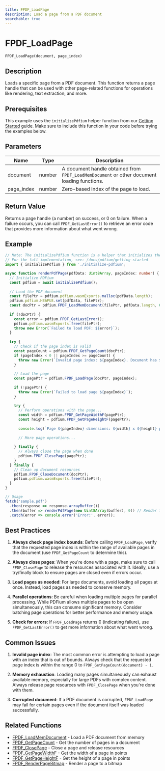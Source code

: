 ```yaml
---
title: FPDF_LoadPage
description: Load a page from a PDF document
searchable: true
---
```


# FPDF_LoadPage

`FPDF_LoadPage(document, page_index)`

## Description

Loads a specific page from a PDF document. This function returns a page handle that can be used with other page-related functions for operations like rendering, text extraction, and more.

## Prerequisites

This example uses the `initializePdfium` helper function from our [Getting Started](/docs/pdfium/getting-started#initializing-pdfium) guide. Make sure to include this function in your code before trying the examples below.

## Parameters

| Name | Type | Description |
|------|------|-------------|
| document | number | A document handle obtained from `FPDF_LoadMemDocument` or other document loading functions. |
| page_index | number | Zero-based index of the page to load. |

## Return Value

Returns a page handle (a number) on success, or 0 on failure. When a failure occurs, you can call `FPDF_GetLastError()` to retrieve an error code that provides more information about what went wrong.

## Example

```typescript
// Note: The initializePdfium function is a helper that initializes the PDFium library.
// For the full implementation, see: /docs/pdfium/getting-started
import { initializePdfium } from './initialize-pdfium';

async function renderPdfPage(pdfData: Uint8Array, pageIndex: number) {
  // Initialize PDFium
  const pdfium = await initializePdfium();
  
  // Load the PDF document
  const filePtr = pdfium.pdfium.wasmExports.malloc(pdfData.length);
  pdfium.pdfium.HEAPU8.set(pdfData, filePtr);
  const docPtr = pdfium.FPDF_LoadMemDocument(filePtr, pdfData.length, 0);
  
  if (!docPtr) {
    const error = pdfium.FPDF_GetLastError();
    pdfium.pdfium.wasmExports.free(filePtr);
    throw new Error(`Failed to load PDF: ${error}`);
  }
  
  try {
    // Check if the page index is valid
    const pageCount = pdfium.FPDF_GetPageCount(docPtr);
    if (pageIndex < 0 || pageIndex >= pageCount) {
      throw new Error(`Invalid page index: ${pageIndex}. Document has ${pageCount} pages.`);
    }
    
    // Load the page
    const pagePtr = pdfium.FPDF_LoadPage(docPtr, pageIndex);
    
    if (!pagePtr) {
      throw new Error(`Failed to load page ${pageIndex}`);
    }
    
    try {
      // Perform operations with the page...
      const width = pdfium.FPDF_GetPageWidthF(pagePtr);
      const height = pdfium.FPDF_GetPageHeightF(pagePtr);
      
      console.log(`Page ${pageIndex} dimensions: ${width} x ${height} points`);
      
      // More page operations...
      
    } finally {
      // Always close the page when done
      pdfium.FPDF_ClosePage(pagePtr);
    }
  } finally {
    // Clean up document resources
    pdfium.FPDF_CloseDocument(docPtr);
    pdfium.pdfium.wasmExports.free(filePtr);
  }
}

// Usage
fetch('sample.pdf')
  .then(response => response.arrayBuffer())
  .then(buffer => renderPdfPage(new Uint8Array(buffer), 0)) // Render the first page
  .catch(error => console.error('Error:', error));
```

## Best Practices

1. **Always check page index bounds**: Before calling `FPDF_LoadPage`, verify that the requested page index is within the range of available pages in the document (use `FPDF_GetPageCount` to determine this).

2. **Always close pages**: When you're done with a page, make sure to call `FPDF_ClosePage` to release the resources associated with it. Ideally, use a try/finally block to ensure pages are closed even if errors occur.

3. **Load pages as needed**: For large documents, avoid loading all pages at once. Instead, load pages as needed to conserve memory.

4. **Parallel operations**: Be careful when loading multiple pages for parallel processing. While PDFium allows multiple pages to be open simultaneously, this can consume significant memory. Consider batching page operations for better performance and memory usage.

5. **Check for errors**: If `FPDF_LoadPage` returns 0 (indicating failure), use `FPDF_GetLastError()` to get more information about what went wrong.

## Common Issues

1. **Invalid page index**: The most common error is attempting to load a page with an index that is out of bounds. Always check that the requested page index is within the range 0 to `FPDF_GetPageCount(document) - 1`.

2. **Memory exhaustion**: Loading many pages simultaneously can exhaust available memory, especially for large PDFs with complex content. Always release page resources with `FPDF_ClosePage` when you're done with them.

3. **Corrupted document**: If a PDF document is corrupted, `FPDF_LoadPage` may fail for certain pages even if the document itself was loaded successfully.

## Related Functions

- [FPDF_LoadMemDocument](/docs/pdfium/functions/FPDF_LoadMemDocument) - Load a PDF document from memory
- [FPDF_GetPageCount](/docs/pdfium/functions/FPDF_GetPageCount) - Get the number of pages in a document
- [FPDF_ClosePage](/docs/pdfium/functions/FPDF_ClosePage) - Close a page and release resources
- [FPDF_GetPageWidthF](/docs/pdfium/functions/FPDF_GetPageWidthF) - Get the width of a page in points
- [FPDF_GetPageHeightF](/docs/pdfium/functions/FPDF_GetPageHeightF) - Get the height of a page in points
- [FPDF_RenderPageBitmap](/docs/pdfium/functions/FPDF_RenderPageBitmap) - Render a page to a bitmap 